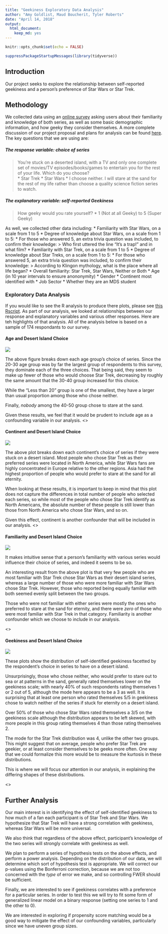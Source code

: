 ```yaml
---
title: "Geekiness Exploratory Data Analysis"
author: "Amy Goldlist, Maud Boucherit, Tyler Roberts"
date: "April 14, 2018"
output:   
  html_document:
    keep_md: yes
---
```


```r
knitr::opts_chunk$set(echo = FALSE)
```

```r
suppressPackageStartupMessages(library(tidyverse))
```

## Introduction

Our project seeks to explore the relationship between self-reported geekiness and a person's preference of Star Wars or Star Trek. 

## Methodology

We collected data using an [online survey](https://goo.gl/forms/Jb3pCN6GVhqziVvt1) asking users about their familiarity and knowledge of both series, as well as some basic demographic information, and how geeky they consider themselves. A more complete discussion of our project proposal and plans for analysis can be found [here](../proposal.md).  The key questions that we are using are:

##### The response variable: choice of series

> You're stuck on a deserted island, with a TV and only one complete set of movies/TV episodes/books/games to entertain you for the rest of your life.  Which do you choose?  
> * Star Trek
> * Star Wars
> * I choose neither.  I will stare at the sand for the rest of my life rather than choose a quality science fiction series to watch.

##### The explanatory variable: self-reported Geekiness

> How geeky would you rate yourself?
> * 1 (Not at all Geeky) to 5 (Super Geeky)


As well, we collected other data including:
* Familiarity with Star Wars, on a scale from 1 to 5
* Degree of knowledge about Star Wars, on a scale from 1 to 5:
  * For those who answered 5, an extra trivia question was included, to confirm their knowledge:
  > Who first uttered the line "It's a trap!" and in what film?
* Familiarity with Star Trek, on a scale from 1 to 5
* Degree of knowledge about Star Treks, on a scale from 1 to 5:
  * For those who answered 5, an extra trivia question was included, to confirm their knowledge:
  > According to Klingon mythology, what is the place where all life began?
* Overall familiarity: Star Trek, Star Wars, Neither or Both
* Age (in 10 year intervals to ensure anononymity)
* Gender
* Continent most identified with
* Job Sector
* Whether they are an MDS student


### Exploratory Data Analysis

If you would like to see the R analysis to produce there plots, please see [this Rscript](../src/image_ag.R).  As part of our analysis, we looked at relationships between our response and explanatory variables and various other responses.  Here are teh highlights of that analysis.  All of the analysis below is based on a sample of 174 respondants to our survey.  


#### Age and Desert Island Choice

![](../results/figures/desert_island-age.png)
<p>
The above figure breaks down each age group's choice of series. Since the 20-30 age group was by far the largest group of respondents to this survey, they dominate each of the three choices. That being said, they seem to make up fewer of those who would choose Star Trek, decreasing by roughly the same amount that the 30-40 group increased for this choice.

While the "Less than 20" group is one of the smallest, they have a larger than usual proportion among those who chose neither.

Finally, *nobody* among the 40-50 group chose to stare at the sand.

Given these results, we feel that it would be prudent to include age as a confounding variable in our analysis.
<\p>

#### Continent and Desert Island Choice

![](../results/figures/desert_island-continent.png)
<p>
The above plot breaks down each continent's choice of series if they were stuck on a desert island.  Most people who chose Star Trek as their preferred series were located in North America, while Star Wars fans are highly concentrated in Europe relative to the other regions. Asia had the highest proportion of people who would prefer to stare at the sand for all eternity. 

When looking at these results, it is important to keep in mind that this plot does not capture the differences in total number of people who selected each series, so while most of the people who chose Star Trek identify as North Americans, the absolute number of these people is still lower than those from North America who chose Star Wars, and so on.

Given this effect, continent is another confounder that will be included in our analysis.
<\p>

#### Familiarity and Desert Island Choice

![](../results/figures/desert_island-familiarity.png)

<p>
It makes intuitive sense that a person's familiarity with various series would influence their choice of series, and indeed it seems to be so.

An interesting result from the above plot is that very few people who are most familiar with Star Trek chose Star Wars as their desert island series, whereas a large number of those who were more familiar with Star Wars chose Star Trek. However, those who reported being equally familiar with both seemed evenly split between the two groups. 

Those who were not familiar with either series were mostly the ones who preferred to stare at the sand for eternity, and there were *zero* of those who were most familiar with Star Trek in that category.  Familiarity is another confounder which we choose to include in our analysis.

<\p>

#### Geekiness and Desert Island Choice

![](../results/figures/desert_island-geekiness.png)

<p>
These plots show the distribution of self-identified geekiness facetted by the respondent's choice in series to have on a desert island.

Unsurprisingly, those who chose neither, who would prefer to stare out to sea or at patterns in the sand, generally rated themselves lower on the geekiness scale; with nearly 40% of such respondents rating themselves 1 or 2 out of 5, although the mode here appears to be a 3 as well. It is surprising that at least one person who rated themselves  5/5 in geekiness chose to watch neither of the series if stuck for eternity on a desert island.

Over 50% of those who chose Star Wars rated themselves a 3/5 on the geekiness scale although the distribution appears to be left skewed, with more people in this group rating themselves 4 than those rating themselves 2.

The mode for the Star Trek distribution was 4, unlike the other two groups. This might suggest that on average, people who prefer Star Trek are geekier, or at least consider themselves to be geeks more often. One way that we could formalize this more would be to measure the kurtosis in these distributions.

This is where we will focus our attention in our analysis, in explaining the differing shapes of these distributions.

<\p>

## Further Analysis 

Our main interest is in identifying the effect of self-identified geekiness to how much of a fan each participant is of Star Trek and Star Wars. We hypothesize that Star Trek will have a strong correlation with geekiness, whereas Star Wars will be more universal.

We also think that regardless of the above effect, participant's knowledge of the two series will strongly correlate with geekiness as well.

We plan to perform a series of hypothesis tests on the above effects, and perform a power analysis. Depending on the distribution of our data, we will determine which sort of hypothesis test is appropriate. We will correct our p-values using the Bonferroni correction, because we are not too concerned with the *type* of error we make, and so controlling FWER should be sufficient.

Finally, we are interested to see if geekiness correlates with a preference for a particular series. In order to test this we will try to fit some form of generalized linear model on a binary response (setting one series to 1 and the other to 0).  

We are interested in exploring if propensity score matching would be a good way to mitigate the effect of our confounding variables, particularly since we have uneven group sizes.
